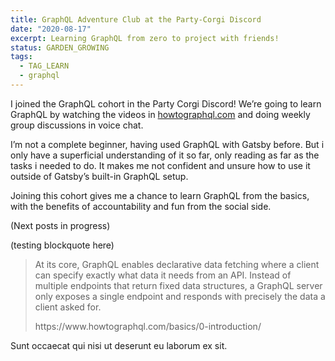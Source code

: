 ```yaml
---
title: GraphQL Adventure Club at the Party-Corgi Discord
date: "2020-08-17"
excerpt: Learning GraphQL from zero to project with friends!
status: GARDEN_GROWING
tags:
  - TAG_LEARN
  - graphql
---
```


I joined the GraphQL cohort in the Party Corgi Discord! We’re going to learn GraphQL by watching the videos in [howtographql.com](http://howtographql.com/) and doing weekly group discussions in voice chat.

I’m not a complete beginner, having used GraphQL with Gatsby before. But i only have a superficial understanding of it so far, only reading as far as the tasks i needed to do. It makes me not confident and unsure how to use it outside of Gatsby’s built-in GraphQL setup.

Joining this cohort gives me a chance to learn GraphQL from the basics, with the benefits of accountability and fun from the social side.

(Next posts in progress)

(testing blockquote here)

> At its core, GraphQL enables declarative data fetching where a client can specify exactly what data it needs from an API. Instead of multiple endpoints that return fixed data structures, a GraphQL server only exposes a single endpoint and responds with precisely the data a client asked for.
>
> <footer>https://www.howtographql.com/basics/0-introduction/</footer>

Sunt occaecat qui nisi ut deserunt eu laborum ex sit.
